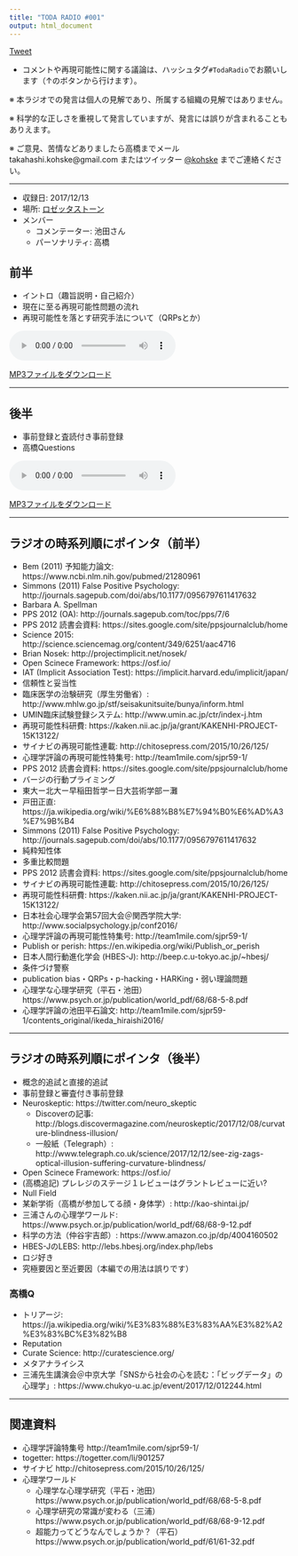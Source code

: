 ```yaml
---
title: "TODA RADIO #001"
output: html_document
---
```


<link rel="stylesheet" href="https://cdnjs.cloudflare.com/ajax/libs/mediaelement/2.23.4/mediaelementplayer.min.css">

<a href="https://twitter.com/share?ref_src=twsrc%5Etfw" class="twitter-share-button" data-hashtags="TodaRadio" data-show-count="false">Tweet</a><script async src="https://platform.twitter.com/widgets.js" charset="utf-8"></script>


- コメントや再現可能性に関する議論は、ハッシュタグ`#TodaRadio`でお願いします（↑のボタンから行けます）。

※ 本ラジオでの発言は個人の見解であり、所属する組織の見解ではありません。

※ 科学的な正しさを重視して発言していますが、発言には誤りが含まれることもありえます。

※ ご意見、苦情などありましたら高橋までメール takahashi.kohske@gmail.com またはツイッター [\@kohske](https://twitter.com/kohske) までご連絡ください。

----

- 収録日: 2017/12/13
- 場所: [ロゼッタストーン](https://tabelog.com/aichi/A2301/A230108/23006343/)
- メンバー
    - コメンテーター: 池田さん
    - パーソナリティ: 高橋


## 前半


- イントロ（趣旨説明・自己紹介）
- 現在に至る再現可能性問題の流れ
- 再現可能性を落とす研究手法について（QRPsとか）

<audio class="mejs-player" controls="" data-mejsoptions='{"alwaysShowControls": true, "alwaysShowHours": true, "enableAutosize": true, "features": ["playpause", "progress", "current", "duration", "volume", "speed"]}' preload="auto" src="audio/vol001_1.mp3" width="100%"></audio>

[MP3ファイルをダウンロード](audio/vol001_1.mp3)


----

## 後半

- 事前登録と査読付き事前登録
- 高橋Questions

<audio class="mejs-player" controls="" data-mejsoptions='{"alwaysShowControls": true, "alwaysShowHours": true, "enableAutosize": true, "features": ["playpause", "progress", "current", "duration", "volume", "speed"]}' preload="auto" src="audio/vol001_2.mp3" width="100%"></audio>

[MP3ファイルをダウンロード](audio/vol001_2.mp3)




----


## ラジオの時系列順にポインタ（前半）

- Bem (2011) 予知能力論文: https://www.ncbi.nlm.nih.gov/pubmed/21280961
- Simmons (2011) False Positive Psychology: http://journals.sagepub.com/doi/abs/10.1177/0956797611417632
- Barbara A. Spellman
- PPS 2012 (OA): http://journals.sagepub.com/toc/pps/7/6
- PPS 2012 読書会資料: https://sites.google.com/site/ppsjournalclub/home
- Science 2015: http://science.sciencemag.org/content/349/6251/aac4716
- Brian Nosek: http://projectimplicit.net/nosek/
- Open Scinece Framework: https://osf.io/
- IAT (Implicit Association Test): https://implicit.harvard.edu/implicit/japan/
- 信頼性と妥当性
- 臨床医学の治験研究（厚生労働省）: http://www.mhlw.go.jp/stf/seisakunitsuite/bunya/inform.html
- UMIN臨床試験登録システム: http://www.umin.ac.jp/ctr/index-j.htm
- 再現可能性科研費: https://kaken.nii.ac.jp/ja/grant/KAKENHI-PROJECT-15K13122/
- サイナビの再現可能性連載: http://chitosepress.com/2015/10/26/125/
- 心理学評論の再現可能性特集号: http://team1mile.com/sjpr59-1/
- PPS 2012 読書会資料: https://sites.google.com/site/ppsjournalclub/home
- バージの行動プライミング
- 東大ー北大ー早稲田哲学ー日大芸術学部ー灘
- 戸田正直: https://ja.wikipedia.org/wiki/%E6%88%B8%E7%94%B0%E6%AD%A3%E7%9B%B4
- Simmons (2011) False Positive Psychology: http://journals.sagepub.com/doi/abs/10.1177/0956797611417632
- 純粋知性体
- 多重比較問題
- PPS 2012 読書会資料: https://sites.google.com/site/ppsjournalclub/home
- サイナビの再現可能性連載: http://chitosepress.com/2015/10/26/125/
- 再現可能性科研費: https://kaken.nii.ac.jp/ja/grant/KAKENHI-PROJECT-15K13122/
- 日本社会心理学会第57回大会＠関西学院大学: http://www.socialpsychology.jp/conf2016/
- 心理学評論の再現可能性特集号: http://team1mile.com/sjpr59-1/
- Publish or perish: https://en.wikipedia.org/wiki/Publish_or_perish
- 日本人間行動進化学会 (HBES-J): http://beep.c.u-tokyo.ac.jp/~hbesj/
- 条件づけ警察
- publication bias・QRPs・p-hacking・HARKing・弱い理論問題
- 心理学な心理学研究（平石・池田）https://www.psych.or.jp/publication/world_pdf/68/68-5-8.pdf
- 心理学評論の池田平石論文: http://team1mile.com/sjpr59-1/contents_original/ikeda_hiraishi2016/

----


## ラジオの時系列順にポインタ（後半）

- 概念的追試と直接的追試
- 事前登録と審査付き事前登録
- Neuroskeptic: https://twitter.com/neuro_skeptic
    - Discoverの記事: http://blogs.discovermagazine.com/neuroskeptic/2017/12/08/curvature-blindness-illusion/
    - 一般紙（Telegraph）: http://www.telegraph.co.uk/science/2017/12/12/see-zig-zags-optical-illusion-suffering-curvature-blindness/
- Open Scinece Framework: https://osf.io/
- (高橋追記) プレレジのステージ１レビューはグラントレビューに近い?
- Null Field
- 某新学術（高橋が参加してる顔・身体学）: http://kao-shintai.jp/
- 三浦さんの心理学ワールド: https://www.psych.or.jp/publication/world_pdf/68/68-9-12.pdf
- 科学の方法（仲谷宇吉郎）: https://www.amazon.co.jp/dp/4004160502
- HBES-JのLEBS: http://lebs.hbesj.org/index.php/lebs
- ロジ好き
- 究極要因と至近要因（本編での用法は誤りです）

### 高橋Q

- トリアージ: https://ja.wikipedia.org/wiki/%E3%83%88%E3%83%AA%E3%82%A2%E3%83%BC%E3%82%B8
- Reputation
- Curate Science: http://curatescience.org/
- メタアナライシス
- 三浦先生講演会＠中京大学「SNSから社会の心を読む：「ビッグデータ」の心理学」: https://www.chukyo-u.ac.jp/event/2017/12/012244.html

----

## 関連資料

- 心理学評論特集号 http://team1mile.com/sjpr59-1/
- togetter: https://togetter.com/li/901257
- サイナビ http://chitosepress.com/2015/10/26/125/
- 心理学ワールド
    - 心理学な心理学研究（平石・池田）https://www.psych.or.jp/publication/world_pdf/68/68-5-8.pdf
    - 心理学研究の常識が変わる（三浦）https://www.psych.or.jp/publication/world_pdf/68/68-9-12.pdf
    - 超能力ってどうなんでしょうか？（平石）https://www.psych.or.jp/publication/world_pdf/61/61-32.pdf


<script src="https://cdnjs.cloudflare.com/ajax/libs/jquery/3.1.1/jquery.min.js"></script>
<script src="https://cdnjs.cloudflare.com/ajax/libs/mediaelement/2.23.4/mediaelement-and-player.min.js"></script>


